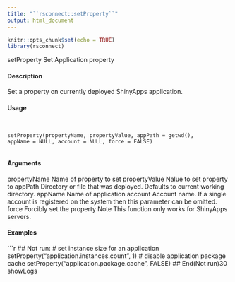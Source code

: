 ```yaml
---
title: "``rsconnect::setProperty``"
output: html_document
---
```


```r
knitr::opts_chunk$set(echo = TRUE)
library(rsconnect)
```

setProperty
Set Application property

#### Description

Set a property on currently deployed ShinyApps application.

#### Usage
<pre><code>

setProperty(propertyName, propertyValue, appPath = getwd(),
appName = NULL, account = NULL, force = FALSE)

</code></pre>
#### Arguments

propertyName Name of property to set
propertyValue Nalue to set property to
appPath Directory or file that was deployed. Defaults to current working directory.
appName Name of application
account Account name. If a single account is registered on the system then this parameter
can be omitted.
force Forcibly set the property
Note
This function only works for ShinyApps servers.

#### Examples
```r

## Not run:
# set instance size for an application
setProperty("application.instances.count", 1)
# disable application package cache
setProperty("application.package.cache", FALSE)
## End(Not run)30
showLogs
